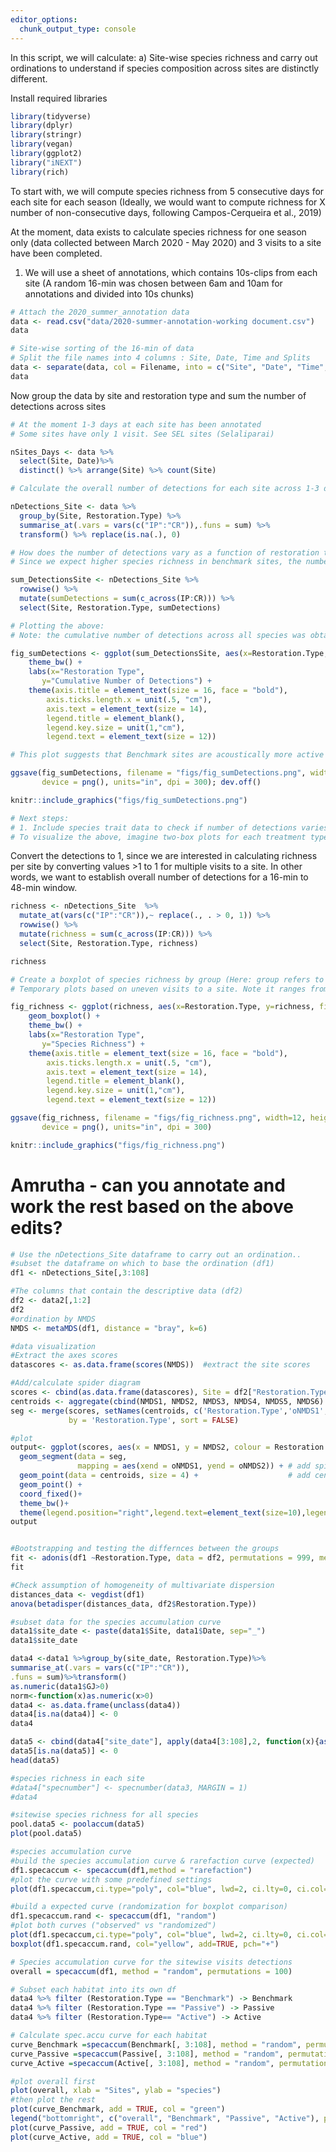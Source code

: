 ```yaml
---
editor_options: 
  chunk_output_type: console
---
```


In this script, we will calculate:
a) Site-wise species richness and carry out ordinations to understand if species composition across sites are distinctly different. 


Install required libraries
```r
library(tidyverse)
library(dplyr)
library(stringr)
library(vegan)
library(ggplot2)
library("iNEXT")
library(rich)
```

To start with, we will compute species richness from 5 consecutive days for each site for each season (Ideally, we would want to compute richness for X number of non-consecutive days, following Campos-Cerqueira et al., 2019)

At the moment, data exists to calculate species richness for one season only (data collected between March 2020 - May 2020) and 3 visits to a site have been completed.

1. We will use a sheet of annotations, which contains 10s-clips from each site (A random 16-min was chosen between 6am and 10am for annotations and divided into 10s chunks)
```r
# Attach the 2020_summer_annotation data 
data <- read.csv("data/2020-summer-annotation-working document.csv")
data

# Site-wise sorting of the 16-min of data
# Split the file names into 4 columns : Site, Date, Time and Splits   
data <- separate(data, col = Filename, into = c("Site", "Date", "Time", "Splits"), sep = "_")
data
```

Now group the data by site and restoration type and sum the number of detections across sites
```r
# At the moment 1-3 days at each site has been annotated
# Some sites have only 1 visit. See SEL sites (Selaliparai)

nSites_Days <- data %>%
  select(Site, Date)%>%
  distinct() %>% arrange(Site) %>% count(Site)

# Calculate the overall number of detections for each site across 1-3 days of data (translates to 16min to 48min of data per site)

nDetections_Site <- data %>%
  group_by(Site, Restoration.Type) %>%
  summarise_at(.vars = vars(c("IP":"CR")),.funs = sum) %>% 
  transform() %>% replace(is.na(.), 0)

# How does the number of detections vary as a function of restoration type? 
# Since we expect higher species richness in benchmark sites, the number of acoustic detections/vocalizations should be higher in benchmark sites relative to actively restored and passive sites.

sum_DetectionsSite <- nDetections_Site %>%
  rowwise() %>% 
  mutate(sumDetections = sum(c_across(IP:CR))) %>%
  select(Site, Restoration.Type, sumDetections)

# Plotting the above:
# Note: the cumulative number of detections across all species was obtained by summing every 16-min to 48-min set of detections across each site, including all species.

fig_sumDetections <- ggplot(sum_DetectionsSite, aes(x=Restoration.Type, y=sumDetections, fill=Restoration.Type)) +   geom_boxplot() + 
    theme_bw() +
    labs(x="Restoration Type", 
       y="Cumulative Number of Detections") +
    theme(axis.title = element_text(size = 16, face = "bold"), 
        axis.ticks.length.x = unit(.5, "cm"),
        axis.text = element_text(size = 14),
        legend.title = element_blank(),
        legend.key.size = unit(1,"cm"),
        legend.text = element_text(size = 12))

# This plot suggests that Benchmark sites are acoustically more active than Passively restored or Actively restored sites, as expected

ggsave(fig_sumDetections, filename = "figs/fig_sumDetections.png", width=12, height=7,
       device = png(), units="in", dpi = 300); dev.off()

knitr::include_graphics("figs/fig_sumDetections.png")

# Next steps: 
# 1. Include species trait data to check if number of detections varies by treatment type as a function of whether a species is a rainforest specialist vs. open-country specialist.
# To visualize the above, imagine two-box plots for each treatment type (rainforest specialist and open country)

```

Convert the detections to 1, since we are interested in calculating richness per site by converting values >1 to 1 for multiple visits to a site. In other words, we want to establish overall number of detections for a 16-min to 48-min window. 
```r
richness <- nDetections_Site  %>% 
  mutate_at(vars(c("IP":"CR")),~ replace(., . > 0, 1)) %>%
  rowwise() %>% 
  mutate(richness = sum(c_across(IP:CR))) %>%
  select(Site, Restoration.Type, richness)

richness

# Create a boxplot of species richness by group (Here: group refers to Restoration Type)
# Temporary plots based on uneven visits to a site. Note it ranges from 1 to 3 visits.

fig_richness <- ggplot(richness, aes(x=Restoration.Type, y=richness, fill=Restoration.Type)) +
    geom_boxplot() + 
    theme_bw() +
    labs(x="Restoration Type", 
       y="Species Richness") +
    theme(axis.title = element_text(size = 16, face = "bold"), 
        axis.ticks.length.x = unit(.5, "cm"),
        axis.text = element_text(size = 14),
        legend.title = element_blank(),
        legend.key.size = unit(1,"cm"),
        legend.text = element_text(size = 12))

ggsave(fig_richness, filename = "figs/fig_richness.png", width=12, height=7,
       device = png(), units="in", dpi = 300)

knitr::include_graphics("figs/fig_richness.png")
```


# Amrutha - can you annotate and work the rest based on the above edits? 



```r
# Use the nDetections_Site dataframe to carry out an ordination..
#subset the dataframe on which to base the ordination (df1)
df1 <- nDetections_Site[,3:108]

#The columns that contain the descriptive data (df2)
df2 <- data2[,1:2]
df2
#ordination by NMDS
NMDS <- metaMDS(df1, distance = "bray", k=6)

```



```r
#data visualization
#Extract the axes scores
datascores <- as.data.frame(scores(NMDS))  #extract the site scores

#Add/calculate spider diagram
scores <- cbind(as.data.frame(datascores), Site = df2["Restoration.Type"])
centroids <- aggregate(cbind(NMDS1, NMDS2, NMDS3, NMDS4, NMDS5, NMDS6) ~ Restoration.Type, data = scores, FUN = mean)
seg <- merge(scores, setNames(centroids, c('Restoration.Type','oNMDS1','oNMDS2')),
             by = 'Restoration.Type', sort = FALSE)

```


```r
#plot
output<- ggplot(scores, aes(x = NMDS1, y = NMDS2, colour = Restoration.Type)) +
  geom_segment(data = seg,
               mapping = aes(xend = oNMDS1, yend = oNMDS2)) + # add spiders
  geom_point(data = centroids, size = 4) +                    # add centroids
  geom_point() +                                              
  coord_fixed()+                                              
  theme_bw()+ 
  theme(legend.position="right",legend.text=element_text(size=10),legend.direction='vertical')
output



```

```r
#Bootstrapping and testing the differnces between the groups
fit <- adonis(df1 ~Restoration.Type, data = df2, permutations = 999, method = "bray")
fit

```

```r
#Check assumption of homogeneity of multivariate dispersion
distances_data <- vegdist(df1)
anova(betadisper(distances_data, df2$Restoration.Type))

```

```r
#subset data for the species accumulation curve
data1$site_date <- paste(data1$Site, data1$Date, sep="_")
data1$site_date

data4 <-data1 %>%group_by(site_date, Restoration.Type)%>%
summarise_at(.vars = vars(c("IP":"CR")),
.funs = sum)%>%transform() 
as.numeric(data1$GJ>0)
norm<-function(x)as.numeric(x>0)
data4 <- as.data.frame(unclass(data4))
data4[is.na(data4)] <- 0
data4

data5 <- cbind(data4["site_date"], apply(data4[3:108],2, function(x){as.numeric(x>0)}))
data5[is.na(data5)] <- 0
head(data5)

```

```r
#species richness in each site 
#data4["specnumber"] <- specnumber(data3, MARGIN = 1)
#data4
```


```r
#sitewise species richness for all species
pool.data5 <- poolaccum(data5)
plot(pool.data5)

```

```r
#species accumulation curve
#build the species accumulation curve & rarefaction curve (expected)
df1.specaccum <- specaccum(df1,method = "rarefaction")
#plot the curve with some predefined settings
plot(df1.specaccum,ci.type="poly", col="blue", lwd=2, ci.lty=0, ci.col="lightblue")

#build a expected curve (randomization for boxplot comparison)
df1.specaccum.rand <- specaccum(df1, "random")
#plot both curves ("observed" vs "randomized")
plot(df1.specaccum,ci.type="poly", col="blue", lwd=2, ci.lty=0, ci.col="lightblue")
boxplot(df1.specaccum.rand, col="yellow", add=TRUE, pch="+")

```

```r
# Species accumulation curve for the sitewise visits detections
overall = specaccum(df1, method = "random", permutations = 100)

# Subset each habitat into its own df
data4 %>% filter (Restoration.Type == "Benchmark") -> Benchmark
data4 %>% filter (Restoration.Type == "Passive") -> Passive
data4 %>% filter (Restoration.Type== "Active") -> Active

# Calculate spec.accu curve for each habitat
curve_Benchmark =specaccum(Benchmark[, 3:108], method = "random", permutations = 100)
curve_Passive =specaccum(Passive[, 3:108], method = "random", permutations = 100)
curve_Active =specaccum(Active[, 3:108], method = "random", permutations = 100)

#plot overall first
plot(overall, xlab = "Sites", ylab = "species")
#then plot the rest
plot(curve_Benchmark, add = TRUE, col = "green")
legend("bottomright", c("overall", "Benchmark", "Passive", "Active"), pch = c(19,19,19), col= c("black","green","red", "blue")) #col is COLOUR setting, so change it to something else if you want
plot(curve_Passive, add = TRUE, col = "red")
plot(curve_Active, add = TRUE, col = "blue")

```


